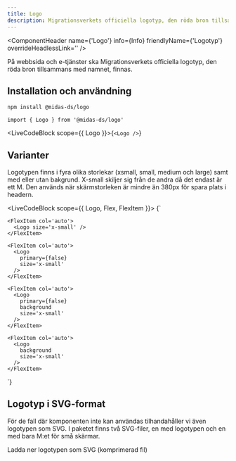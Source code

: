 ```yaml
---
title: Logo
description: Migrationsverkets officiella logotyp, den röda bron tillsammans med namnet
---
```



<ComponentHeader
  name={'Logo'}
  info={Info}
  friendlyName={'Logotyp'}
  overrideHeadlessLink=''
/>

På webbsida och e-tjänster ska Migrationsverkets officiella logotyp, den röda bron tillsammans med namnet, finnas.

## Installation och användning

```bash npm2yarn
npm install @midas-ds/logo
```

```tsx
import { Logo } from '@midas-ds/logo'
```

<LiveCodeBlock scope={{ Logo }}>{`<Logo />`}</LiveCodeBlock>

## Varianter

Logotypen finns i fyra olika storlekar (xsmall, small, medium och large) samt med eller utan bakgrund. X-small skiljer sig från de andra då det endast är ett M. Den används när skärmstorleken är mindre än 380px för spara plats i headern.

<LiveCodeBlock scope={{ Logo, Flex, FlexItem }}>
  {`<Flex>
    <FlexItem col="auto">
     <Logo size="small" />
    </FlexItem>
    <FlexItem col="auto">
      <Logo primary={false} size="small" />
    </FlexItem>
    <FlexItem col="auto">
      <Logo primary={false} background size="small" />
    </FlexItem>
    <FlexItem col="auto">
      <Logo background size="small" />
    </FlexItem>
    <FlexItem col="auto">
      <Logo size="medium" />
    </FlexItem>
    <FlexItem col="auto">
      <Logo primary={false} size="medium" />
    </FlexItem>
    <FlexItem col="auto">
      <Logo primary={false} background size="medium" />
    </FlexItem>
    <FlexItem col="auto">
      <Logo background size="medium" />
      </FlexItem>
    <FlexItem col='auto'>
      <Logo size='large' />
    </FlexItem>
    <FlexItem col='auto'>
      <Logo
        primary={false}
        size='large'
      />
    </FlexItem>
    <FlexItem col='auto'>
      <Logo
        primary={false}
        background
        size='large'
      />
    </FlexItem>
    <FlexItem col='auto'>
      <Logo
        background
        size='large'
      />
    </FlexItem>

    <FlexItem col='auto'>
      <Logo size='x-small' />
    </FlexItem>

    <FlexItem col='auto'>
      <Logo
        primary={false}
        size='x-small'
      />
    </FlexItem>

    <FlexItem col='auto'>
      <Logo
        primary={false}
        background
        size='x-small'
      />
    </FlexItem>

    <FlexItem col='auto'>
      <Logo
        background
        size='x-small'
      />
    </FlexItem>

  </Flex>`}
</LiveCodeBlock>

## Logotyp i SVG-format

För de fall där komponenten inte kan användas tilhandahåller vi även logotypen som SVG. I paketet finns två SVG-filer, en med logotypen och en med bara M:et för små skärmar.

<Link
  target='_blank'
  href={require('/files/Mig_logo_SVG.zip').default}
  download
>
  Ladda ner logotypen som SVG (komprimerad fil)
</Link>

<ComponentFooter info={Info} />
